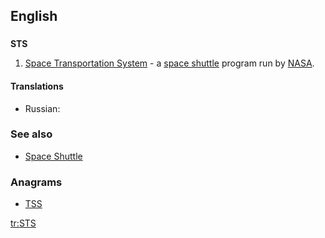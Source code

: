 ==English==

==={{initialism}}===
'''STS'''

# [[w:Space Transportation System|Space Transportation System]] - a [[space shuttle]] program run by [[w:NASA|NASA]].

====Translations====
* Russian: {{t-|ru|МТКК}}

===See also===
* [[Space Shuttle]]

===Anagrams===
* [[TSS#English|TSS]]


[[tr:STS]]